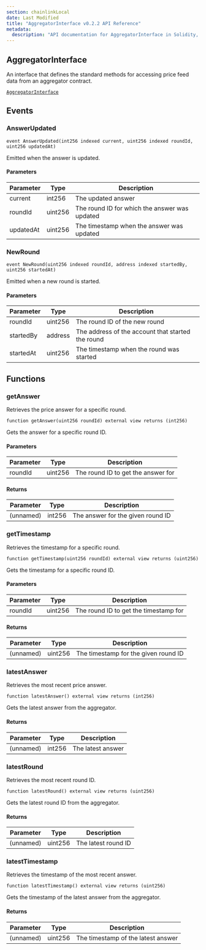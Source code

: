 ```yaml
---
section: chainlinkLocal
date: Last Modified
title: "AggregatorInterface v0.2.2 API Reference"
metadata:
  description: "API documentation for AggregatorInterface in Solidity, version v0.2.2."
---
```



<Common callout="importPackage022" />

## AggregatorInterface

An interface that defines the standard methods for accessing price feed data from an aggregator contract.

[`AggregatorInterface`](https://github.com/smartcontractkit/chainlink-local/blob/cd3bfb8c42716cfb791174314eba2c0d178551b9/src/data-feeds/interfaces/AggregatorInterface.sol)

## Events

### AnswerUpdated

```solidity
event AnswerUpdated(int256 indexed current, uint256 indexed roundId, uint256 updatedAt)
```

<Aside>

Emitted when the answer is updated.

</Aside>

#### Parameters

| Parameter | Type    | Description                                   |
| --------- | ------- | --------------------------------------------- |
| current   | int256  | The updated answer                            |
| roundId   | uint256 | The round ID for which the answer was updated |
| updatedAt | uint256 | The timestamp when the answer was updated     |

### NewRound

```solidity
event NewRound(uint256 indexed roundId, address indexed startedBy, uint256 startedAt)
```

<Aside>

Emitted when a new round is started.

</Aside>

#### Parameters

| Parameter | Type    | Description                                       |
| --------- | ------- | ------------------------------------------------- |
| roundId   | uint256 | The round ID of the new round                     |
| startedBy | address | The address of the account that started the round |
| startedAt | uint256 | The timestamp when the round was started          |

## Functions

### getAnswer

Retrieves the price answer for a specific round.

```solidity
function getAnswer(uint256 roundId) external view returns (int256)
```

<Aside>

Gets the answer for a specific round ID.

</Aside>

#### Parameters

| Parameter | Type    | Description                        |
| --------- | ------- | ---------------------------------- |
| roundId   | uint256 | The round ID to get the answer for |

#### Returns

| Parameter | Type   | Description                       |
| --------- | ------ | --------------------------------- |
| (unnamed) | int256 | The answer for the given round ID |

### getTimestamp

Retrieves the timestamp for a specific round.

```solidity
function getTimestamp(uint256 roundId) external view returns (uint256)
```

<Aside>

Gets the timestamp for a specific round ID.

</Aside>

#### Parameters

| Parameter | Type    | Description                           |
| --------- | ------- | ------------------------------------- |
| roundId   | uint256 | The round ID to get the timestamp for |

#### Returns

| Parameter | Type    | Description                          |
| --------- | ------- | ------------------------------------ |
| (unnamed) | uint256 | The timestamp for the given round ID |

### latestAnswer

Retrieves the most recent price answer.

```solidity
function latestAnswer() external view returns (int256)
```

<Aside>

Gets the latest answer from the aggregator.

</Aside>

#### Returns

| Parameter | Type   | Description       |
| --------- | ------ | ----------------- |
| (unnamed) | int256 | The latest answer |

### latestRound

Retrieves the most recent round ID.

```solidity
function latestRound() external view returns (uint256)
```

<Aside>

Gets the latest round ID from the aggregator.

</Aside>

#### Returns

| Parameter | Type    | Description         |
| --------- | ------- | ------------------- |
| (unnamed) | uint256 | The latest round ID |

### latestTimestamp

Retrieves the timestamp of the most recent answer.

```solidity
function latestTimestamp() external view returns (uint256)
```

<Aside>

Gets the timestamp of the latest answer from the aggregator.

</Aside>

#### Returns

| Parameter | Type    | Description                        |
| --------- | ------- | ---------------------------------- |
| (unnamed) | uint256 | The timestamp of the latest answer |

